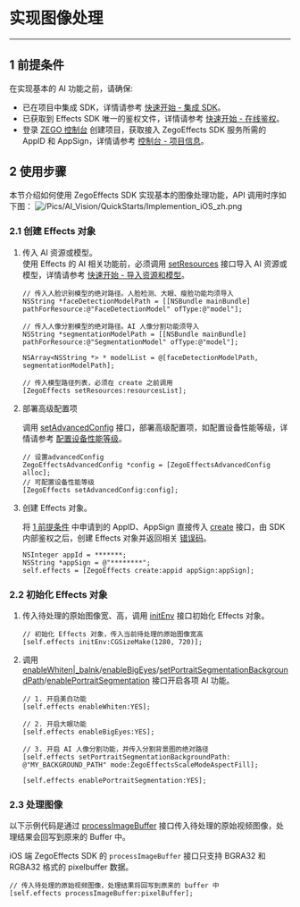 # 实现图像处理

---

## 1 前提条件

在实现基本的 AI 功能之前，请确保:

- 已在项目中集成 SDK，详情请参考 [快速开始 - 集成 SDK](!Quick_Starts/Integration)。
- 已获取到 Effects SDK 唯一的鉴权文件，详情请参考 [快速开始 - 在线鉴权](!Quick_Starts/Authenticate_users_with_tokens)。
- 登录 [ZEGO 控制台](https://console.zego.im) 创建项目，获取接入 ZegoEffects SDK 服务所需的 AppID 和 AppSign，详情请参考 [控制台 - 项目信息](#12107)。


## 2 使用步骤

本节介绍如何使用 ZegoEffects SDK 实现基本的图像处理功能，API 调用时序如下图：
![/Pics/AI_Vision/QuickStarts/Implemention_iOS_zh.png](http://doc.oa.zego.im/Pics/AI_Vision/QuickStarts/Implemention_iOS_zh.png)

### 2.1 创建 Effects 对象

1. 传入 AI 资源或模型。  
    使用 Effects 的 AI 相关功能前，必须调用 [setResources](@setResources) 接口导入 AI 资源或模型，详情请参考 [快速开始 - 导入资源和模型](!Quick_Starts/Import_Resources)。

    ```objc
    // 传入人脸识别模型的绝对路径。人脸检测、大眼、瘦脸功能均须导入
    NSString *faceDetectionModelPath = [[NSBundle mainBundle] pathForResource:@"FaceDetectionModel" ofType:@"model"];

    // 传入人像分割模型的绝对路径。AI 人像分割功能须导入
    NSString *segmentationModelPath = [[NSBundle mainBundle] pathForResource:@"SegmentationModel" ofType:@"model"];

    NSArray<NSString *> * modelList = @[faceDetectionModelPath, segmentationModelPath];

    // 传入模型路径列表，必须在 create 之前调用
    [ZegoEffects setResources:resourcesList];
    ```

2. 部署高级配置项

    调用 [setAdvancedConfig](@setAdvancedConfig) 接口，部署高级配置项，如配置设备性能等级，详情请参考 [配置设备性能等级](!getDeviceLevel)。

    ```objc
    // 设置advancedConfig
    ZegoEffectsAdvancedConfig *config = [ZegoEffectsAdvancedConfig alloc];
    // 可配置设备性能等级
    [ZegoEffects setAdvancedConfig:config];
    ```

3. 创建 Effects 对象。  

    将 [1 前提条件](!Quick_Starts/Solution_Implementation#1) 中申请到的 AppID、AppSign 直接传入 [create](/article/api?doc=effects-sdk_API~objectivec_ios~class~ZegoEffects#create-appid-app-sign-2) 接口，由 SDK 内部鉴权之后，创建 Effects 对象并返回相关 [错误码](!Error_Codes/Error_Codes)。

    ```objc
    NSInteger appId = *******;
    NSString *appSign = @"********";
    self.effects = [ZegoEffects create:appid appSign:appSign];
    ```    

### 2.2 初始化 Effects 对象

1. 传入待处理的原始图像宽、高，调用 [initEnv](@initEnv) 接口初始化 Effects 对象。

    ```objc
    // 初始化 Effects 对象，传入当前待处理的原始图像宽高
    [self.effects initEnv:CGSizeMake(1280, 720)];
    ```

2. 调用 [enableWhiten\|_balnk](@enableWhiten)/[enableBigEyes](@enableBigEyes)/[setPortraitSegmentationBackgroundPath](@setPortraitSegmentationBackgroundPath)/[enablePortraitSegmentation](@enablePortraitSegmentation) 接口开启各项 AI 功能。

    ```objc
    // 1. 开启美白功能
    [self.effects enableWhiten:YES];

    // 2. 开启大眼功能              
    [self.effects enableBigEyes:YES];

    // 3. 开启 AI 人像分割功能，并传入分割背景图的绝对路径
    [self.effects setPortraitSegmentationBackgroundPath: @"MY_BACKGROUND_PATH" mode:ZegoEffectsScaleModeAspectFill];

    [self.effects enablePortraitSegmentation:YES];
    ```

### 2.3 处理图像

以下示例代码是通过 [processImageBuffer](@processImageBuffer) 接口传入待处理的原始视频图像，处理结果会回写到原来的 Buffer 中。

<Warning title="Warning">

iOS 端 ZegoEffects SDK 的 `processImageBuffer` 接口只支持 BGRA32 和 RGBA32 格式的 pixelbuffer 数据。
</Warning>

```objc
// 传入待处理的原始视频图像，处理结果将回写到原来的 buffer 中
[self.effects processImageBuffer:pixelBuffer];
```
